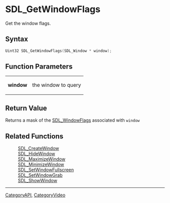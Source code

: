 = SDL_GetWindowFlags =

Get the window flags.

== Syntax ==

<syntaxhighlight lang='c'>
Uint32 SDL_GetWindowFlags(SDL_Window * window);
</syntaxhighlight>

== Function Parameters ==

{|
|'''window'''
|the window to query
|}

== Return Value ==

Returns a mask of the [[SDL_WindowFlags]] associated with
<code>window</code>

== Related Functions ==

:[[SDL_CreateWindow]]
:[[SDL_HideWindow]]
:[[SDL_MaximizeWindow]]
:[[SDL_MinimizeWindow]]
:[[SDL_SetWindowFullscreen]]
:[[SDL_SetWindowGrab]]
:[[SDL_ShowWindow]]

----
[[CategoryAPI]], [[CategoryVideo]]


